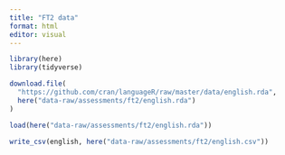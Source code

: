 ```yaml
---
title: "FT2 data"
format: html
editor: visual
---
```


```r
library(here)
library(tidyverse)

download.file(
  "https://github.com/cran/languageR/raw/master/data/english.rda",
  here("data-raw/assessments/ft2/english.rda")
)

load(here("data-raw/assessments/ft2/english.rda"))
```

```r
write_csv(english, here("data-raw/assessments/ft2/english.csv"))
```
